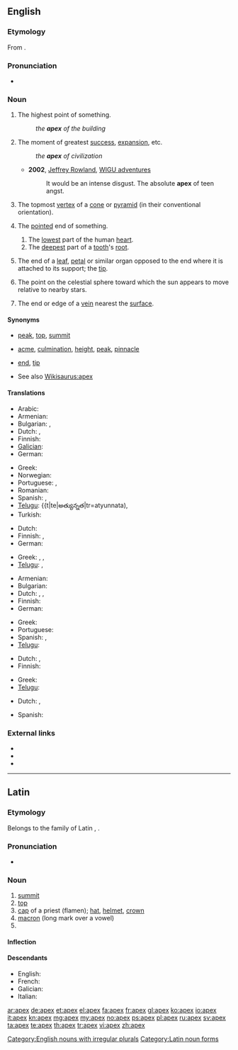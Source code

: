 {{also|APEX|ápex}}
==English==
{{wikipedia|dab=apex|lang=en}}

===Etymology===
From {{etyl|la}} {{term|lang=la|apex||point, tip, summit}}.

===Pronunciation===
* {{a|UK|US}} {{IPA|/ˈeɪ.pɛks/}}

===Noun===
{{en-noun|pl=apices|pl2=apexes}}

# The highest point of something.
#: ''the '''apex''' of the building''
# {{figuratively}} The moment of greatest [[success]], [[expansion]], etc.
#: ''the '''apex''' of civilization''
#* '''2002''', [[w:Jeffrey Rowland|Jeffrey Rowland]], [http://jjrowland.com/wigu/20020327.html WIGU adventures]
#*: It would be an intense disgust.  The absolute '''apex''' of teen angst.
# {{geometry}} The topmost [[vertex]] of a [[cone]] or [[pyramid]] (in their conventional orientation).
# {{chiefly|anatomy}} The [[pointed]] end of something.
## The [[low]]est part of the human [[heart]].
## The [[deep]]est part of a [[tooth]]'s [[root]].
# {{botany}} The end of a [[leaf]], [[petal]] or similar organ opposed to the end where it is attached to its support; the [[tip]].
# {{astronomy}} The point on the celestial sphere toward which the sun appears to move relative to nearby stars.
# {{mining|US}} The end or edge of a [[vein]] nearest the [[surface]].<!--Webster 1913-->

====Synonyms====
* {{sense|highest point}} [[peak]], [[top]], [[summit]]
* {{sense|moment of greatest success, expansion, etc}} [[acme]], [[culmination]], [[height]], [[peak]], [[pinnacle]]
* {{sense|pointed end}} [[end]], [[tip]]
* See also [[Wikisaurus:apex]]

====Translations====
{{trans-top|highest point}}
* Arabic: {{t|ar|ذروة}}
* Armenian: {{t-|hy|գագաթ|tr=gagat’}}
* Bulgarian: {{t+|bg|връх}},  {{t|bg|връхна точка}}
* Dutch: {{t+|nl|top|m}}, {{t+|nl|spits|c}}
* Finnish: {{t+|fi|huippu}}
* [[Galician]]: {{t-|gl|ápice|f|xs=Galician}}
* German: {{t+|de|Gipfel|m}}
{{trans-mid}}
* Greek: {{t+|el|κορυφή|f|tr=korifí}}
* Norwegian: {{t|no|topp}}
* Portuguese: {{t+|pt|topo}}, {{t+|pt|cume}}
* Romanian: {{t-|ro|culme}}
* Spanish: {{t|es|ápice|m}}, {{t|es|cima|f}}
* [[Telugu]]: {{t|te|అత్యున్నత|tr=atyunnata), {{t|te|సర్వోన్నత|tr=sarvOnnata}}
* Turkish: {{t|tr|zirve}}
{{trans-bottom}}

{{trans-top|moment of greatest success, expansion, etc}}
* Dutch: {{t+|nl|top|m}}
* Finnish: {{t+|fi|huippu}}, {{t-|fi|huipentuma}}
* German: {{t+|de|Gipfel|m}}
{{trans-mid}}
* Greek: {{t+|el|κορυφή|f|tr=korifí}},  {{t|el|απόγειο|n|tr=apóyio}},  {{t|el|αποκορύφωμα|n|tr=apokorífoma}}
* [[Telugu]]: {{t|te|సర్వోత్కృష్ట|tr=sarvOtkRshTa}}, {{t|te|ఉచ్ఛ|tr=uccha}}
{{trans-bottom}}

{{trans-top|in geometry: topmost vertex of a cone or pyramid}}
* Armenian: {{t-|hy|գագաթ|tr=gagatʿ}}
* Bulgarian: {{t+|bg|връх}}
* Dutch: {{t+|nl|top|m}}, {{t+|nl|spits|c}}, {{t+|nl|punt|m}}
* Finnish: {{t+|fi|huippu}}
* German: {{t+|de|Spitze|m}}
{{trans-mid}}
* Greek: {{t+|el|κορυφή|f|tr=korifí}}
* Portuguese: {{t+|pt|topo}}
* Spanish: {{t|es|ápice|m}}, {{t|es|cúspide|f}}
* [[Telugu]]: {{t|te|శీర్షము|tr=Seershamu}}
{{trans-bottom}}

{{trans-top|pointed end}}
* Dutch: {{t+|nl|spits|c}}, {{t+|nl|punt|m}}
* Finnish: {{t+|fi|huippu}}
{{trans-mid}}
* Greek: {{t+|el|κορυφή|f|tr=korifí}}
* [[Telugu]]: {{t|te|కొన|tr=kona}}
{{trans-bottom}}

{{trans-top|botany: end of leaf}}
* Dutch: {{t+|nl|spits|c}}, {{t+|nl|punt|m}}
{{trans-mid}}
* Spanish: {{t+|es|ápice}}
{{trans-bottom}}

===External links===
* {{R:Webster 1913}}
* {{R:Century 1911}}
* {{R:OneLook}}

[[Category:English nouns with irregular plurals]]

----

==Latin==
{{wikipedia|lang=la}}

===Etymology===
Belongs to the family of Latin {{term|apere|lang=la}}, {{term|apo|apō|lang=la}}.

===Pronunciation===
* {{a|Classical}} {{IPA|/ˈa.peks/|lang=la}}

===Noun===
{{la-noun|apex|apicis|apicis|m|third}}

# [[summit]]
# [[top]]
# [[cap]] of a priest (flamen); [[hat]], [[helmet]], [[crown]]
# [[macron]] (long mark over a vowel)
# {{inflection of|[[apex#Latin|apex]]||voc|s|lang=la}}

====Inflection====
{{la-decl-3rd|apex|apex|apic}}

====Descendants====
* English: {{l|en|apex}}
* French: {{l|fr|apex}}
* Galician: {{l|gl|ápice}}
* Italian: {{l|it|apice}}

[[Category:Latin noun forms]]

[[ar:apex]]
[[de:apex]]
[[et:apex]]
[[el:apex]]
[[fa:apex]]
[[fr:apex]]
[[gl:apex]]
[[ko:apex]]
[[io:apex]]
[[it:apex]]
[[kn:apex]]
[[mg:apex]]
[[my:apex]]
[[no:apex]]
[[ps:apex]]
[[pl:apex]]
[[ru:apex]]
[[sv:apex]]
[[ta:apex]]
[[te:apex]]
[[th:apex]]
[[tr:apex]]
[[vi:apex]]
[[zh:apex]]